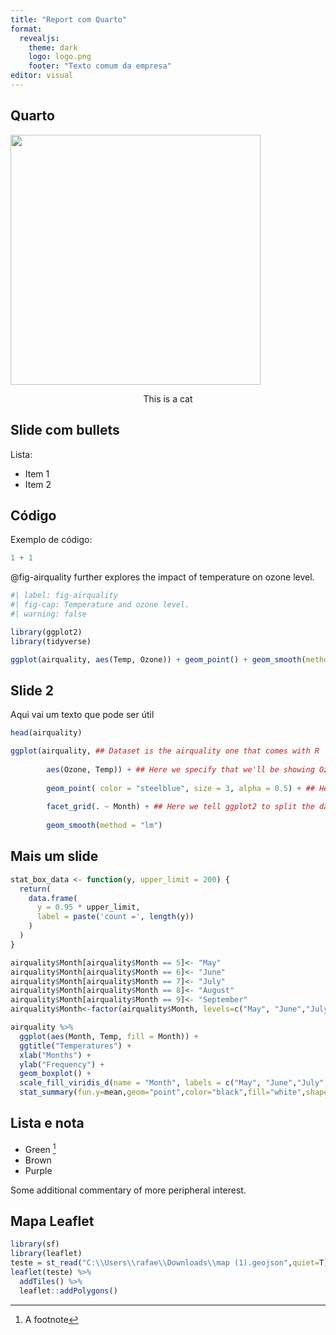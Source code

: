 ```yaml
---
title: "Report com Quarto"
format: 
  revealjs:
    theme: dark
    logo: logo.png
    footer: "Texto comum da empresa"
editor: visual
---
```


## Quarto

![](cat.jpg){height=400}
<p style="text-align: center;">This is a cat</p>


## Slide com bullets

Lista:  

-   Item 1
-   Item 2

## Código

Exemplo de código:  

```r
1 + 1
```

@fig-airquality further explores the impact of temperature on ozone level.

```r
#| label: fig-airquality
#| fig-cap: Temperature and ozone level.
#| warning: false

library(ggplot2)
library(tidyverse)

ggplot(airquality, aes(Temp, Ozone)) + geom_point() + geom_smooth(method = "loess")
```

## Slide 2

Aqui vai um texto que pode ser útil

```r
head(airquality)
```

```r
ggplot(airquality, ## Dataset is the airquality one that comes with R
       
        aes(Ozone, Temp)) + ## Here we specify that we'll be showing Ozone on the x-axis and Temperature on the y-axis
        
        geom_point( color = "steelblue", size = 3, alpha = 0.5) + ## Here we make the datapoints blue and quite transparent, in order to easily understand if multiple points are plotted on top of one another
        
        facet_grid(. ~ Month) + ## Here we tell ggplot2 to split the data by the Month in question. Without this argument there would be one plot with the points from all months shown together
        
        geom_smooth(method = "lm")
```

## Mais um slide

```r
stat_box_data <- function(y, upper_limit = 200) {
  return( 
    data.frame(
      y = 0.95 * upper_limit,
      label = paste('count =', length(y))
    )
  )
}

airquality$Month[airquality$Month == 5]<- "May"
airquality$Month[airquality$Month == 6]<- "June"
airquality$Month[airquality$Month == 7]<- "July"
airquality$Month[airquality$Month == 8]<- "August"
airquality$Month[airquality$Month == 9]<- "September"
airquality$Month<-factor(airquality$Month, levels=c("May", "June","July", "August", "September"))

airquality %>%
  ggplot(aes(Month, Temp, fill = Month)) + 
  ggtitle("Temperatures") +
  xlab("Months") +
  ylab("Frequency") +
  geom_boxplot() +
  scale_fill_viridis_d(name = "Month", labels = c("May", "June","July", "August", "September")) +
  stat_summary(fun.y=mean,geom="point",color="black",fill="white",shape=21,show.legend = F) 
```
## Lista e nota

- Green ^[A footnote]
- Brown
- Purple

::: aside
Some additional commentary of more peripheral interest.
:::

## Mapa Leaflet

```r
library(sf)
library(leaflet)
teste = st_read("C:\\Users\\rafae\\Downloads\\map (1).geojson",quiet=T)
leaflet(teste) %>% 
  addTiles() %>% 
  leaflet::addPolygons()
```


